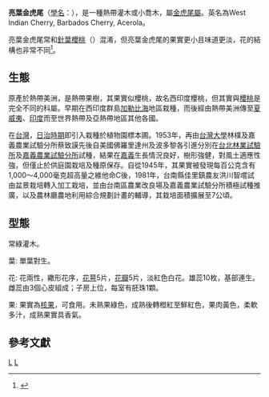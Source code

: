{{Otheruses|subject=[[金虎尾科|金虎尾科]]的植物|other=屬於[[文定果科|文定果科]]（舊屬[[椴樹科|椴樹科]]）亦名為西印度櫻桃的文定果|文定果屬}}
{{Speciesbox
| genus = Malpighia
| species = glabra
| image = Quả sơ ri.jpg
| authority = [[卡尔·林奈|L.]]<ref>{{cite web
 |url         = http://www.ars-grin.gov/cgi-bin/npgs/html/taxon.pl?23206
 |title       = Malpighia glabra information from NPGS/GRIN
 |publisher   = www.ars-grin.gov
 |accessdate  = 2008-03-21
 |last        = 
 |first       = 
 |deadurl     = yes
 |archiveurl  = https://web.archive.org/web/20090805233715/http://www.ars-grin.gov/cgi-bin/npgs/html/taxon.pl?23206
 |archivedate = 2009-08-05
}}</ref>
}}

'''亮葉金虎尾'''（[[學名|學名]]：''{{lang|la|Malpighia glabra}}''），是一種熱帶灌木或小喬木，屬[[金虎尾屬|金虎尾屬]]。英名為West Indian Cherry, Barbados Cherry, Acerola。

亮葉金虎尾常和[[針葉櫻桃|針葉櫻桃]]（{{lang-en|Acerola}}）混淆，但亮葉金虎尾的果實更小且味道更淡，花的結構也非常不同<ref>{{cite book|title=Genetic resources of tropical and sub-tropical fruits and nuts (excluding ''Musa'')|publisher=International Board for Plant Genetic Resources|year=1986|url=http://pdf.usaid.gov/pdf_docs/PNAAW619.pdf|access-date=2018-12-02|archive-date=2020-07-28|archive-url=https://web.archive.org/web/20200728061652/https://pdf.usaid.gov/pdf_docs/PNAAW619.pdf|dead-url=no}}</ref>。

== 生態 ==
原產於熱帶美洲，是熱帶果樹，其果實似櫻桃，故名西印度櫻桃，但其實與[[櫻桃|櫻桃]]是完全不同的科屬。早期在西印度群島[[加勒比海|加勒比海]]地區栽種，而後經由熱帶美洲傳至[[夏威夷|夏威夷]]、[[印度|印度]]而至世界熱帶及亞熱帶地區其他各國。

在[[台灣|台灣]]，[[沖繩返還|日治時期]]即引入栽種於植物園標本圃。1953年，再由[[台灣大學|台灣大學]]林樸及嘉義農業試驗分所蔡致謨先後自美國佛羅里達州及波多黎各引進分別在[[台北林業試驗所|台北林業試驗所]]及[[嘉義農業試驗分所|嘉義農業試驗分所]]試種，結果在[[嘉義|嘉義]]生長情況良好，樹形強健，對風土適應性強，但僅止於供庭園栽培及種原保存。自從1945年，其果實被發現每百公克含有1,000～4,000毫克超高量之維他命C後，1981年，台南縣佳里鎮農友洪川智嚐試由盆景栽培轉入加工栽培，並由台南區農業改良場及嘉義農業試驗分所積極試種推廣，以及農林廳農地利用綜合規劃計畫的輔導，其栽培面積擴展至7公頃。

== 型態 ==
常綠灌木。

葉: 單葉對生。

花: 花兩性，繖形花序，[[花萼|花萼]]5片，[[花瓣|花瓣]]5片，淡紅色白花。雄蕊10枚，基部連生。雌蕊由3個心皮組成；子房上位，每室有胚珠1顆。

果: 果實為[[核果|核果]]，可食用。未熟果綠色，成熟後轉橙紅至鮮紅色，果肉黃色，柔軟多汁，成熟果實具香氣。

== 參考文獻 ==
{{reflist}}
{{Taxonbar|from=Q273742}}

[[Category:金虎尾属|L]]
[[Category:卡尔·林奈命名的生物分类|L]]